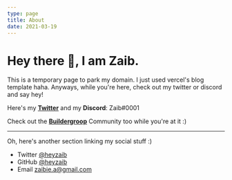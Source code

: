 ```yaml
---
type: page
title: About
date: 2021-03-19
---
```


# Hey there 👋, I am Zaib.

This is a temporary page to park my domain. I just used vercel's blog template haha. Anyways, while you're here, check out my twitter or discord and say hey!

Here's my [**Twitter**](https://twitter.com/heyzaib) and my **Discord**: Zaib#0001

Check out the [**Buildergroop**](https://discord.gg/builders) Community too while you're at it :)

---

Oh, here's another section linking my social stuff :)

- Twitter [@heyzaib](https://twitter.com/heyzaib)
- GitHub [@heyzaib](https://github.com/heyzaib)
- Email zaibie.a@gmail.com
